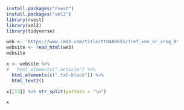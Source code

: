 ```r
install.packages("rvest")
install.packages("xml2")
library(rvest)
library(xml2)
library(tidyverse)
```

```r
web <- 'https://www.imdb.com/title/tt0486655/?ref_=nv_sr_srsg_0'
website <- read_html(web)
website
```

```r
x <- website %>% 
#   html_elements(".article") %>%
  html_elements(c(".txt-block")) %>% 
  html_text2()
```

```r
x[[13]] %>% str_split(pattern = "\n")
```

```r
x
```

```r

```
